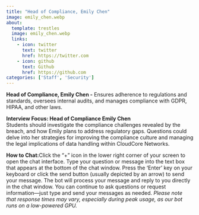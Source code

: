 ```yaml
---
title: "Head of Compliance, Emily Chen"
image: emily_chen.webp
about:
  template: trestles
  image: emily_chen.webp
  links:
    - icon: twitter
      text: twitter
      href: https://twitter.com
    - icon: github
      text: Github
      href: https://github.com
categories: ['Staff', 'Security']
---
```

<script type="text/javascript" src="../../../scripts/available.js"></script>

**Head of Compliance, Emily Chen -** Ensures adherence to regulations and standards, oversees internal audits, and manages compliance with GDPR, HIPAA, and other laws.

**Interview Focus: Head of Compliance Emily Chen**  
Students should investigate the compliance challenges revealed by the breach, and how Emily plans to address regulatory gaps. Questions could delve into her strategies for improving the compliance culture and managing the legal implications of data handling within CloudCore Networks.


**How to Chat:**Click the "+" icon in the lower right corner of your screen to open the chat interface. Type your question or message into the text box that appears at the bottom of the chat window. Press the 'Enter' key on your keyboard or click the send button (usually depicted by an arrow) to send your message. The bot will process your message and reply to you directly in the chat window. You can continue to ask questions or request information—just type and send your messages as needed. *Please note that response times may vary, especially during peak usage, as our bot runs on a low-powered GPU.*

